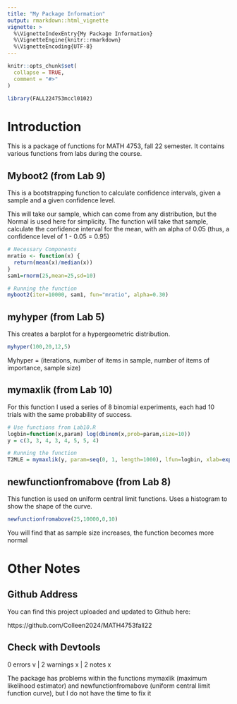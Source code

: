 ```yaml
---
title: "My Package Information"
output: rmarkdown::html_vignette
vignette: >
  %\VignetteIndexEntry{My Package Information}
  %\VignetteEngine{knitr::rmarkdown}
  %\VignetteEncoding{UTF-8}
---
```


```r
knitr::opts_chunk$set(
  collapse = TRUE,
  comment = "#>"
)
```

```r
library(FALL224753mccl0102)
```

# Introduction

This is a package of functions for MATH 4753, fall 22 semester. It contains various functions from labs during the course.

## Myboot2 (from Lab 9)

This is a bootstrapping function to calculate confidence intervals, given a sample and a given confidence level.

This will take our sample, which can come from any distribution, but the Normal is used here for simplicity. The function will take that sample, calculate the confidence interval for the mean, with an alpha of 0.05 (thus, a confidence level of 1 - 0.05 = 0.95)

```r
# Necessary Components
mratio <- function(x) {
  return(mean(x)/median(x))
}
sam1=rnorm(25,mean=25,sd=10)

# Running the function
myboot2(iter=10000, sam1, fun="mratio", alpha=0.30)
```

## myhyper (from Lab 5)

This creates a barplot for a hypergeometric distribution.

```r
myhyper(100,20,12,5)
```

Myhyper = (iterations, number of items in sample, number of items of importance, sample size)

## mymaxlik (from Lab 10)

For this function I used a series of 8 binomial experiments, each had 10 trials with the same probability of success.

```r
# Use functions from Lab10.R
logbin=function(x,param) log(dbinom(x,prob=param,size=10))
y = c(3, 3, 4, 3, 4, 5, 5, 4)

# Running the function
T2MLE = mymaxlik(y, param=seq(0, 1, length=1000), lfun=logbin, xlab=expression(pi), cex.main=2)
```

## newfunctionfromabove (from Lab 8)

This function is used on uniform central limit functions. Uses a histogram to show the shape of the curve.
```r
newfunctionfromabove(25,10000,0,10)
```

You will find that as sample size increases, the function becomes more normal

# Other Notes

## Github Address

You can find this project uploaded and updated to Github here:

https://github.com/Colleen2024/MATH4753fall22

## Check with Devtools

0 errors v | 2 warnings x | 2 notes x

The package has problems within the functions mymaxlik (maximum likelihood estimator) and newfunctionfromabove (uniform central limit function curve), but I do not have the time to fix it

